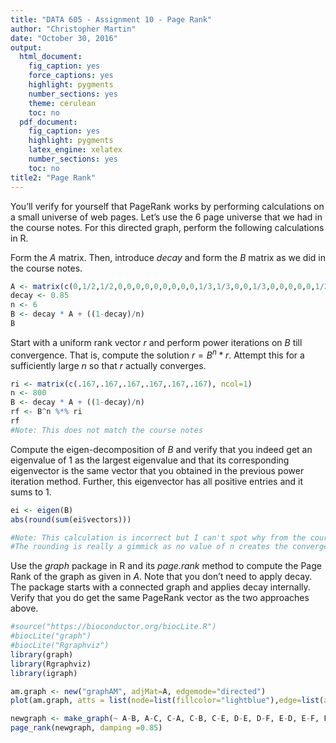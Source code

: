 ```yaml
---
title: "DATA 605 - Assignment 10 - Page Rank"
author: "Christopher Martin"
date: "October 30, 2016"
output:
  html_document:
    fig_caption: yes
    force_captions: yes
    highlight: pygments
    number_sections: yes
    theme: cerulean
    toc: no
  pdf_document:
    fig_caption: yes
    highlight: pygments
    latex_engine: xelatex
    number_sections: yes
    toc: no
title2: "Page Rank"
---
```


You'll  verify  for  yourself  that  PageRank  works  by  performing  calculations  on  a  small universe of web pages. Let's use the 6 page universe that we had in the course notes.  For this directed graph, perform the following calculations in R.

Form the *A* matrix.  Then, introduce *decay* and form the *B* matrix as we did in the course notes.

```r
A <- matrix(c(0,1/2,1/2,0,0,0,0,0,0,0,0,0,1/3,1/3,0,0,1/3,0,0,0,0,0,1/2,1/2,0,0,0,1/2,0,1/2,0,0,0,1,0,0), byrow=TRUE, ncol=6)
decay <- 0.85
n <- 6
B <- decay * A + ((1-decay)/n)
B
```

Start with a uniform rank vector *r* and perform power iterations on *B* till convergence. That is, compute the solution $r = B^n * r$. Attempt this for a sufficiently
large *n* so that *r* actually converges.

```r
ri <- matrix(c(.167,.167,.167,.167,.167,.167), ncol=1)
n <- 800
B <- decay * A + ((1-decay)/n)
rf <- B^n %*% ri
rf
#Note: This does not match the course notes
```

Compute the eigen-decomposition of *B* and verify that you indeed get an eigenvalue of 1 as the largest eigenvalue and that its corresponding eigenvector is the same vector  that  you  obtained  in  the  previous  power  iteration method. Further,  this eigenvector has all positive entries and it sums to 1.

```r
ei <- eigen(B)
abs(round(sum(ei$vectors)))

#Note: This calculation is incorrect but I can't spot why from the course notes
#The rounding is really a gimmick as no value of n creates the convergence to 1
```

Use the *graph* package in R and its *page.rank* method to compute the Page Rank of the graph as given in *A*.  Note that you don't need to apply decay.  The package starts with a connected graph and applies decay internally. Verify that you do get the same PageRank vector as the two approaches above.

```r
#source("https://bioconductor.org/biocLite.R")
#biocLite("graph")
#biocLite("Rgraphviz")
library(graph)
library(Rgraphviz)
library(igraph)

am.graph <- new("graphAM", adjMat=A, edgemode="directed")
plot(am.graph, atts = list(node=list(fillcolor="lightblue"),edge=list(arrowsize=0.5)))

newgraph <- make_graph(~ A-B, A-C, C-A, C-B, C-E, D-E, D-F, E-D, E-F, F-D)
page_rank(newgraph, damping =0.85)
```


